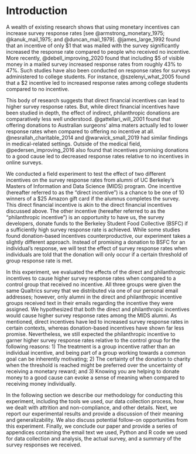 \allsectionsfont{}
# Introduction

A wealth of existing research shows that using monetary incentives can increase survey response rates [see @armstrong_monetary_1975; @kanuk_mail_1975; and @duncan_mail_1979]. @james_large_1992 found that an incentive of only \$1 that was mailed with the survey significantly increased the response rate compared to people who received no incentive.  More recently, @debell_improving_2020 found that including \$5 of visible money in a mailed survey increased response rates from roughly 43% to 47%.  Such studies have also been conducted on response rates for surveys administered to college students.  For instance, @szelenyi_what_2005 found that a \$2 incentive led to increased response rates among college students compared to no incentive.

This body of research suggests that direct financial incentives can lead to higher survey response rates.  But, while direct financial incentives have been studied in depth, the effect of indirect, philanthropic donations are comparatively less well understood.  @gattellari_will_2001 found that offering donations to Australian surgeons' alma maters actually led to lower response rates when compared to offering no incentive at all.  @nesrallah_charitable_2014 and @warwick_small_2019 had similar findings in medical-related settings.  Outside of the medical field, @pedersen_improving_2016 also found that incentives promising donations to a good cause led to decreased response rates relative to no incentives in online surveys.

We conducted a field experiment to test the effect of two different incentives on the survey response rates from alumni of UC Berkeley’s Masters of Information and Data Science (MIDS) program.  One incentive (hereafter referred to as the "direct incentive") is a chance to be one of 10 winners of a \$25 Amazon gift card if the alumnus completes the survey.  This direct financial incentive is akin to the direct financial incentives discussed above.  The other incentive (hereafter referred to as the "philanthropic incentive") is an opportunity to have us, the survey developers, donate funds to the Berkeley Student Food Collective (BSFC) if a sufficiently high survey response rate is achieved.  While some studies found donation-based incentives counterproductive, our experiment takes a slightly different approach.  Instead of promising a donation to BSFC for an individual’s response, we will test the effect of survey response rates when individuals are told that the donation will only occur if a certain threshold of group response rate is met.

In this experiment, we evaluated the effects of the direct and philanthropic incentives to cause higher survey response rates when compared to a control group that received no incentive.  All three groups were given the same Qualtrics survey that we distributed via one of our personal email addresses; however, only alumni in the direct and philanthropic incentive groups received text in their emails regarding the incentive they were assigned.  We hypothesized that both the direct and philanthropic incentives would cause higher survey response rates among the MIDS alumni.  As mentioned, direct incentives have led to increased survey response rates in certain contexts, whereas donation-based incentives have shown far less promise.  Nevertheless, we still expected the philanthropic incentive to garner higher survey response rates relative to the control group for the following reasons: 1) The treatment is a group incentive rather than an individual incentive, and being part of a group working towards a common goal can be inherently motivating; 2) The certainty of the donation to charity when the threshold is reached might be preferred over the uncertainty of receiving a monetary reward; and 3) Knowing you are helping to donate money to a good cause can evoke a sense of meaning when compared to receiving money individually.

In the following section we describe our methodology for conducting this experiment, including the tools we used, our data collection process, how we dealt with attrition and non-compliance, and other details.  Next, we report our experimental results and provide a discussion of their meaning and generalizability.  We also discuss potential follow-on opportunities from this experiment.  Finally, we conclude our paper and provide a series of appendices containing the email text we used, Python and R code we used for data collection and analysis, the actual survey, and a summary of the survey responses we received.
